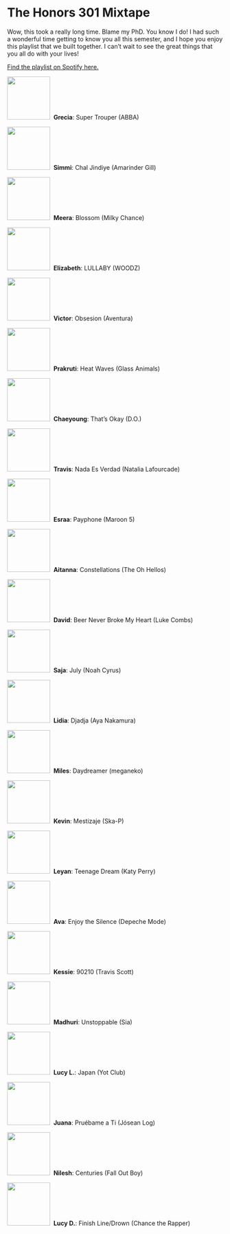 # The Honors 301 Mixtape {-}

Wow, this took a really long time. Blame my PhD. You know I do! I had such a wonderful time getting to know you all this semester, and I hope you enjoy this playlist that we built together. I can't wait to see the great things that you all do with your lives!

[Find the playlist on Spotify here.](https://open.spotify.com/playlist/2IAu88byn22bUGHjp978XR?si=Qw6WdYlzSn-fkVLaByyhGg
https://open.spotify.com/playlist/2IAu88byn22bUGHjp978XR?si=Qw6WdYlzSn-fkVLaByyhGg)


![](images/mixtape/abba.jpg){width="100px"} \ **Grecia**: Super Trouper (ABBA)



![](images/mixtape/amrinder.jpg){width="100px"} \ **Simmi**: Chal Jindiye (Amarinder Gill)

![](images/mixtape/milky.jpg){width="100px"} \ **Meera**: Blossom (Milky Chance)

![](images/mixtape/woodz.jpeg){width="100px"} \ **Elizabeth**: LULLABY (WOODZ)


![](images/mixtape/aventura.jpg){width="100px"} \ **Victor**: Obsesion (Aventura)

![](images/mixtape/glass.jpg){width="100px"} \ **Prakruti**: Heat Waves (Glass Animals)

![](images/mixtape/do.jpg){width="100px"} \ **Chaeyoung**: That's Okay (D.O.)

![](images/mixtape/natalia.jpg){width="100px"} \ **Travis**: Nada Es Verdad (Natalia Lafourcade)

![](images/mixtape/maroon.jpeg){width="100px"} \ **Esraa**: Payphone (Maroon 5)

![](images/mixtape/ohhello.jpg){width="100px"} \ **Aitanna**: Constellations (The Oh Hellos)

![](images/mixtape/combs.jpg){width="100px"} \ **David**: Beer Never Broke My Heart (Luke Combs)

![](images/mixtape/noah.jpg){width="100px"} \ **Saja**: July (Noah Cyrus)

![](images/mixtape/aya.jpg){width="100px"} \ **Lidia**: Djadja (Aya Nakamura)

![](images/mixtape/meganeko.jpg){width="100px"} \ **Miles**: Daydreamer (meganeko)


![](images/mixtape/skap.jpeg){width="100px"} \ **Kevin**: Mestizaje (Ska-P)

![](images/mixtape/katy.jpg){width="100px"} \ **Leyan**: Teenage Dream (Katy Perry)

![](images/mixtape/depeche.jpg){width="100px"} \ **Ava**: Enjoy the Silence (Depeche Mode)

![](images/mixtape/travis.png){width="100px"} \ **Kessie**: 90210 (Travis Scott)

![](images/mixtape/sia.jpeg){width="100px"} \ **Madhuri**: Unstoppable (Sia)

![](images/mixtape/yot.jpg){width="100px"} \ **Lucy L.**: Japan (Yot Club)

![](images/mixtape/josean.jpeg){width="100px"} \ **Juana**: Pruébame a Ti (Jósean Log)

![](images/mixtape/fallout.jpg){width="100px"} \ **Nilesh**: Centuries (Fall Out Boy)

![](images/mixtape/chance.jpg){width="100px"} \ **Lucy D.**: Finish Line/Drown (Chance the Rapper)

